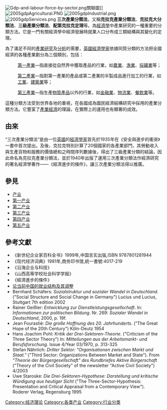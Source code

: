 {{多個問題|
{{No footnotes|time=2018-04-28T06:57:18+00:00}}
{{expert|time=2014-04-18T20:02:56+00:00}}
{{expand|time=2014-04-18T20:02:56+00:00}}
}}
[[File:Gdp-and-labour-force-by-sector.png|thumb]]關聯圖]]
[[File:2005gdpAgricultural.PNG|thumb]]
[[File:2005gdpIndustrial.png|thumb]]
[[File:2005gdpServices.png|thumb]]
'''三次產業分類法'''，又稱'''克拉克產業分類法'''、'''克拉克大分類法'''、'''三級產業分類法'''、'''配第克拉克定理'''等。為[[經濟學|經濟學]]中產業研究的一種重要的分類方法。它是一門有關經濟學中經濟發展時就業人口分布成三類結構與其變化的定理。

為了滿足不同的[[產業|產業]][[研究|研究]]及[[分析|分析]]的需要，[[英國|英國]][[經濟學家|經濟學家]]{{le|克拉克‧格蘭特‧科林|Colin Clark (economist)}}依據同質分類的方法把全國經濟的各種產業劃分為三個類別，包括：

: [[第一產業|第一產業]]—指直接從自然界中獲取產品的行業，如[[農業|農業]]、[[漁業|漁業]]、[[採礦業|採礦業]]等；

: [[第二產業|第二產業]]—指對第一產業的產品或第二產業的半製成品進行加工的行業，如[[工業|工業]]、[[建築業|建築業]]等；

: [[第三產業|第三產業]]—指生產[[物質|物質]][[產品|產品]]以外的行業，如[[金融業|金融業]]、[[物流業|物流業]]、[[餐飲業|餐飲業]]等。

這種分類方法受到世界各地的重視，在各國成為國民經濟結構研究中採用的產業分類方法。它豐富了[[產業|產業]][[經濟|經濟]]的理論，在實際上的運用也有顯著的成效。

==由來==
“三次產業分類法”是由一位[[英國|英國]]的[[經濟學家|經濟學家]]{{le|阿‧费希尔|Allan George Barnard Fisher}}首先於1935年在《安全與進步的衝突》一書中首次提出。及後，克拉克特別計算了20個國家的各產業部門，其勞動收入與生產貨物和服務的價值總和之時間序列數據後，得出了三級產業分類的結論，因此命名為克拉克產業分類法，並於1940年出版了運用三次產業分類法作經濟研究的著名經濟學著作——《經濟進步的條件》，讓三次產業分類法得以推廣。

== 參見 ==
* [[产业|产业]]
* [[第一产业|第一产业]]
* [[第二产业|第二产业]]
* [[第三产业|第三产业]]
* [[第四产业|第四产业]]
* [[第五产业|第五产业]]

==參考文獻==
* 《新世纪企业家百科全书》1999年,中国言实出版,ISBN 9787801281944
* 《现代经济词典》1981年,商务印书馆,統一書號:4017-219
* 《沿海企业与科技》
* 《山西高等学校社会科学学报》
* 《經濟進步的條件》
* [http://www.cqvip.com/QK/95695X/201201/40494499.html 论当前中国的就业结构及其调整] {{Wayback|url=http://www.cqvip.com/QK/95695X/201201/40494499.html |date=20200915020246 }}
* Bernhard Schäfers: ''Sozialstruktur und sozialer Wandel in Deutschland.'' ("Social Structure and Social Change in Germany") Lucius und Lucius, Stuttgart 7th edition 2002
* Rainer Geißler: ''Entwicklung zur Dienstleistungsgesellschaft''. In: ''Informationen zur politischen Bildung''. Nr. 269: ''Sozialer Wandel in Deutschland'', 2000, p. 19f.
* Jean Fourastié: ''Die große Hoffnung des 20. Jahrhunderts''. ("The Great Hope of the 20th Century") Köln-Deutz 1954
* Hans Joachim Pohl: ''Kritik der Drei-Sektoren-Theorie.'' ("Criticism of the Three Sector Theory") In: ''Mitteilungen aus der Arbeitsmarkt- und Berufsforschung.'' Issue 4/Year 03/1970, p. 313-325
* Stefan Nährlich: ''Dritter Sektor: "Organisationen zwischen Markt und Staat."'' ("Third Sector: Organizations Between Market and State"). From ''"Theorie der Bürgergesellschaft" des Rundbriefes Aktive Bürgerschaft'' ("Theory of the Civil Society" of the newsletter "Active Civil Society") 4/2003
* Uwe Staroske: ''Die Drei-Sektoren-Hypothese: Darstellung und kritische Würdigung aus heutiger Sicht'' ("The Three-Sector-Hypothesis: Presentation and Critical Appraisal from a Contemporary View"). Roderer Verlag, Regensburg 1995

[[Category:经济理论|Category:经济理论]]
[[Category:各类产业|Category:各类产业]]
[[Category:行业分类|Category:行业分类]]